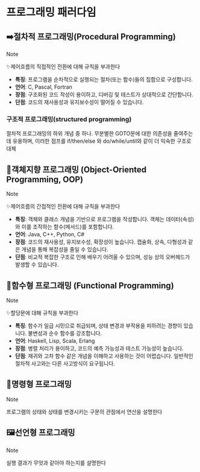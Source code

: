 # 프로그래밍 패러다임

## ➡️절차적 프로그래밍(Procedural Programming)

> [!NOTE]
> ✨제어흐름의 직접적인 전환에 대해 규칙을 부과한다

- **특징**: 프로그램을 순차적으로 실행되는 절차(또는 함수)들의 집합으로 구성합니다.
- **언어**: C, Pascal, Fortran
- **장점**: 구조화된 코드 작성이 용이하고, 디버깅 및 테스트가 상대적으로 간단합니다.
- **단점**: 코드의 재사용성과 유지보수성이 떨어질 수 있습니다.

### 구조적 프로그래밍(structured programming)

절차적 프로그래밍의 하위 개념 중 하나. 무분별한 GOTO문에 대한 의존성을 줄여주는 데 유용하며, 이러한 점프를 if/then/else 와 do/while/until와 같이 더 익숙한 구조로 대체

## 🐘객체지향 프로그래밍 (Object-Oriented Programming, OOP)

> [!NOTE]
> ✨제어흐름의 간접적인 전환에 대해 규칙을 부과한다

- **특징**: 객체와 클래스 개념을 기반으로 프로그램을 작성합니다. 객체는 데이터(속성)와 이를 조작하는 함수(메서드)를 포함합니다.
- **언어**: Java, C++, Python, C#
- **장점**: 코드의 재사용성, 유지보수성, 확장성이 높습니다. 캡슐화, 상속, 다형성과 같은 개념을 통해 복잡성을 줄일 수 있습니다.
- **단점**: 비교적 복잡한 구조로 인해 배우기 어려울 수 있으며, 성능 상의 오버헤드가 발생할 수 있습니다.

## 🟰함수형 프로그래밍 (Functional Programming)

> [!NOTE]
> ✨할당문에 대해 규칙을 부과한다

- **특징**: 함수가 일급 시민으로 취급되며, 상태 변경과 부작용을 피하려는 경향이 있습니다. 불변성과 순수 함수를 강조합니다.
- **언어**: Haskell, Lisp, Scala, Erlang
- **장점**: 병렬 처리가 용이하고, 코드의 예측 가능성과 테스트 가능성이 높습니다.
- **단점**: 재귀와 고차 함수 같은 개념을 이해하고 사용하는 것이 어렵습니다. 일반적인 절차적 사고와는 다른 사고방식이 요구됩니다.

## 🫸명령형 프로그래밍

> [!NOTE]
> 프로그램의 상태와 상태를 변경시키는 구문의 관점에서 연산을 설명한다

## 🖼️선언형 프로그래밍

> [!NOTE]
> 실행 결과가 무엇과 같아야 하는지를 설명한다
